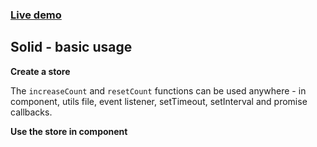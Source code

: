 



<Meta title="Solid/Basic usage" parameters={defaultDocParams()} />

<Installation packages="solid-gstatem" />

### [Live demo](https://codesandbox.io/s/github/shuieryin/solid-test)

## Solid - basic usage

**Create a store**

The `increaseCount` and `resetCount` functions can be used anywhere - in component, utils file, event listener, setTimeout, setInterval and promise callbacks.

<CodeView
	componentName="SolidStore"
	jsContent={StoreJsContent}
	tsContent={StoreTsContent}
/>

**Use the store in component**

<CodeView
	componentName="SolidBasicUsage"
	jsContent={ComponentJsContent}
	tsContent={ComponentTsContent}
/>
